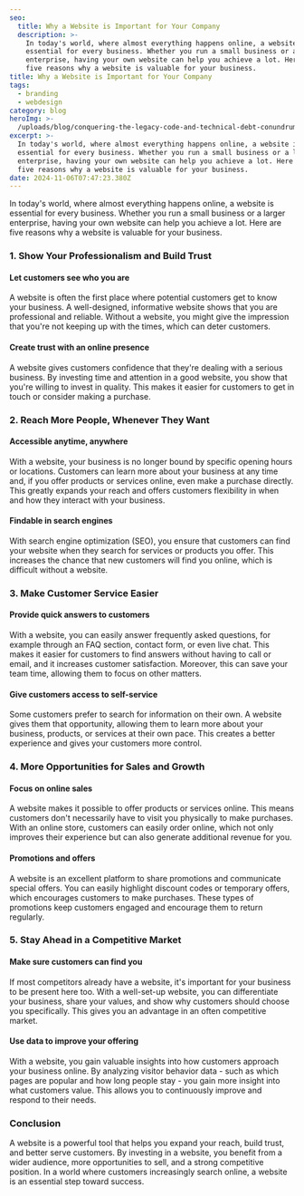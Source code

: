 ```yaml
---
seo:
  title: Why a Website is Important for Your Company
  description: >-
    In today's world, where almost everything happens online, a website is
    essential for every business. Whether you run a small business or a larger
    enterprise, having your own website can help you achieve a lot. Here are
    five reasons why a website is valuable for your business.
title: Why a Website is Important for Your Company
tags:
  - branding
  - webdesign
category: blog
heroImg: >-
  /uploads/blog/conquering-the-legacy-code-and-technical-debt-conundrum/hero.png
excerpt: >-
  In today's world, where almost everything happens online, a website is
  essential for every business. Whether you run a small business or a larger
  enterprise, having your own website can help you achieve a lot. Here are
  five reasons why a website is valuable for your business.
date: 2024-11-06T07:47:23.380Z
---
```


In today's world, where almost everything happens online, a website is essential for every business. Whether you run a small business or a larger enterprise, having your own website can help you achieve a lot. Here are five reasons why a website is valuable for your business.

### 1. Show Your Professionalism and Build Trust

#### Let customers see who you are

A website is often the first place where potential customers get to know your business. A well-designed, informative website shows that you are professional and reliable. Without a website, you might give the impression that you're not keeping up with the times, which can deter customers.

#### Create trust with an online presence

A website gives customers confidence that they're dealing with a serious business. By investing time and attention in a good website, you show that you're willing to invest in quality. This makes it easier for customers to get in touch or consider making a purchase.

### 2. Reach More People, Whenever They Want

#### Accessible anytime, anywhere

With a website, your business is no longer bound by specific opening hours or locations. Customers can learn more about your business at any time and, if you offer products or services online, even make a purchase directly. This greatly expands your reach and offers customers flexibility in when and how they interact with your business.

#### Findable in search engines

With search engine optimization (SEO), you ensure that customers can find your website when they search for services or products you offer. This increases the chance that new customers will find you online, which is difficult without a website.

### 3. Make Customer Service Easier

#### Provide quick answers to customers

With a website, you can easily answer frequently asked questions, for example through an FAQ section, contact form, or even live chat. This makes it easier for customers to find answers without having to call or email, and it increases customer satisfaction. Moreover, this can save your team time, allowing them to focus on other matters.

#### Give customers access to self-service

Some customers prefer to search for information on their own. A website gives them that opportunity, allowing them to learn more about your business, products, or services at their own pace. This creates a better experience and gives your customers more control.

### 4. More Opportunities for Sales and Growth

#### Focus on online sales

A website makes it possible to offer products or services online. This means customers don't necessarily have to visit you physically to make purchases. With an online store, customers can easily order online, which not only improves their experience but can also generate additional revenue for you.

#### Promotions and offers

A website is an excellent platform to share promotions and communicate special offers. You can easily highlight discount codes or temporary offers, which encourages customers to make purchases. These types of promotions keep customers engaged and encourage them to return regularly.

### 5. Stay Ahead in a Competitive Market

#### Make sure customers can find you

If most competitors already have a website, it's important for your business to be present here too. With a well-set-up website, you can differentiate your business, share your values, and show why customers should choose you specifically. This gives you an advantage in an often competitive market.

#### Use data to improve your offering

With a website, you gain valuable insights into how customers approach your business online. By analyzing visitor behavior data - such as which pages are popular and how long people stay - you gain more insight into what customers value. This allows you to continuously improve and respond to their needs.

### Conclusion

A website is a powerful tool that helps you expand your reach, build trust, and better serve customers. By investing in a website, you benefit from a wider audience, more opportunities to sell, and a strong competitive position. In a world where customers increasingly search online, a website is an essential step toward success.
